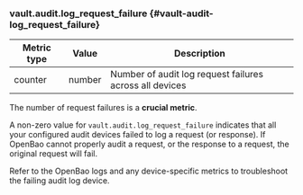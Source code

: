 ### vault.audit.log_request_failure {#vault-audit-log_request_failure}

Metric type | Value   | Description
----------- | ------- | -----------
counter     | number  | Number of audit log request failures across all devices

The number of request failures is a **crucial metric**.

A non-zero value for `vault.audit.log_request_failure` indicates that all your
configured audit devices failed to log a request (or response). If OpenBao cannot
properly audit a request, or the response to a request, the original request
will fail.

Refer to the OpenBao logs and any device-specific metrics to troubleshoot the
failing audit log device.
